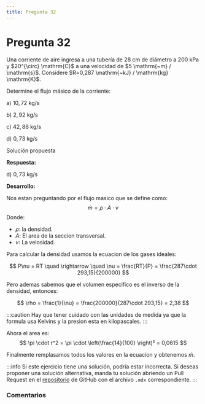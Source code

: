 ```yaml
---
title: Pregunta 32
---
```



# Pregunta 32

<div className="exercise">
Una corriente de aire ingresa a una tubería de 28 cm de diámetro a 200 kPa y $20^{\circ} \mathrm{C}$ a una velocidad de $5 \mathrm{~m} / \mathrm{s}$. Considere $R=0,287 \mathrm{~kJ} / \mathrm{kg} \mathrm{K}$.

Determine el flujo másico de la corriente:

a) $10,72 \mathrm{~kg} / \mathrm{s}$

b) $2,92 \mathrm{~kg} / \mathrm{s}$

c) $42,88 \mathrm{~kg} / \mathrm{s}$

d) $0,73 \mathrm{~kg} / \mathrm{s}$
</div>

<MDXDetails>
<summary>Solución propuesta</summary>

<div className="exercise">

**Respuesta:**

d) $0,73 \mathrm{~kg} / \mathrm{s}$

**Desarrollo:**

Nos estan preguntando por el flujo masico que se define como:
$$
\dot{m} = \rho \cdot A \cdot v
$$
Donde:
- $\rho$: la densidad.
- $A$: El area de la seccion transversal.
- $v$: La velosidad.


Para calcular la densidad usamos la ecuacion de los gases ideales:

$$
P\nu = RT \quad \rightarrow \quad \nu = \frac{RT}{P} = \frac{287\cdot 293,15}{200000}
$$

Pero ademas sabemos que el volumen especifico es el inverso de la densidad, entonces:

$$
\rho = \frac{1}{\nu} = \frac{200000}{287\cdot 293,15} = 2,38
$$

:::caution
Hay que tener cuidado con las unidades de medida ya que la formula usa Kelvins y la presion esta en kilopascales.
:::

Ahora el area es:
$$
\pi \cdot r^2 = \pi \cdot \left(\frac{14}{100} \right)² = 0,0615
$$

Finalmente remplasamos todos los valores en la ecuacion y obtenemos $\dot{m}$.

</div>



:::info
Si este ejercicio tiene una solución, podría estar incorrecta. Si deseas proponer una solución alternativa, manda tu solución abriendo
un Pull Request en el [repositorio](https://github.com/crow-rojas/apuntes-fundamentals/pulls) de GitHub con el archivo
`.mdx` correspondiente.
:::

</MDXDetails>

### Comentarios

<Disqus
  url="https://crow-rojas.github.io/apuntes-fundamentals/docs/science/thermodynamics/exercises/2018-2/p32"
  identifier="docs/science/thermodynamics/exercises/2018-2/p32"
  title="2018-2 Termodinámica - Pregunta 32"
/>
